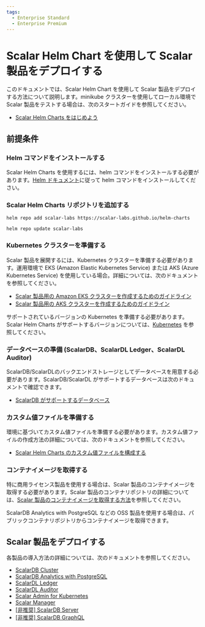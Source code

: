 ```yaml
---
tags:
  - Enterprise Standard
  - Enterprise Premium
---
```


# Scalar Helm Chart を使用して Scalar 製品をデプロイする


<TranslationBanner />

このドキュメントでは、Scalar Helm Chart を使用して Scalar 製品をデプロイする方法について説明します。minikube クラスターを使用してローカル環境で Scalar 製品をテストする場合は、次のスタートガイドを参照してください。

* [Scalar Helm Charts をはじめよう](getting-started-scalar-helm-charts.mdx)

## 前提条件

### Helm コマンドをインストールする

Scalar Helm Charts を使用するには、helm コマンドをインストールする必要があります。[Helm ドキュメント](https://helm.sh/docs/intro/install/)に従って helm コマンドをインストールしてください。

### Scalar Helm Charts リポジトリを追加する

```console
helm repo add scalar-labs https://scalar-labs.github.io/helm-charts
```
```console
helm repo update scalar-labs
```

### Kubernetes クラスターを準備する

Scalar 製品を展開するには、Kubernetes クラスターを準備する必要があります。運用環境で EKS (Amazon Elastic Kubernetes Service) または AKS (Azure Kubernetes Service) を使用している場合。詳細については、次のドキュメントを参照してください。

- [Scalar 製品用の Amazon EKS クラスターを作成するためのガイドライン](../scalar-kubernetes/CreateEKSClusterForScalarProducts.mdx)
- [Scalar 製品用の AKS クラスターを作成するためのガイドライン](../scalar-kubernetes/CreateAKSClusterForScalarProducts.mdx)

サポートされているバージョンの Kubernetes を準備する必要があります。Scalar Helm Charts がサポートするバージョンについては、[Kubernetes](https://scalardb.scalar-labs.com/docs/latest/requirements/#kubernetes) を参照してください。

### データベースの準備 (ScalarDB、ScalarDL Ledger、ScalarDL Auditor)

ScalarDB/ScalarDLのバックエンドストレージとしてデータベースを用意する必要があります。ScalarDB/ScalarDL がサポートするデータベースは次のドキュメントで確認できます。

* [ScalarDB がサポートするデータベース](https://scalardb.scalar-labs.com/docs/latest/requirements#databases)

### カスタム値ファイルを準備する

環境に基づいてカスタム値ファイルを準備する必要があります。カスタム値ファイルの作成方法の詳細については、次のドキュメントを参照してください。

* [Scalar Helm Charts のカスタム値ファイルを構成する](configure-custom-values-file.mdx)

### コンテナイメージを取得する

特に商用ライセンス製品を使用する場合は、Scalar 製品のコンテナイメージを取得する必要があります。Scalar 製品のコンテナリポジトリの詳細については、[Scalar 製品のコンテナイメージを取得する方法](../scalar-kubernetes/HowToGetContainerImages.mdx)を参照してください。

ScalarDB Analytics with PostgreSQL などの OSS 製品を使用する場合は、パブリックコンテナリポジトリからコンテナイメージを取得できます。

## Scalar 製品をデプロイする

各製品の導入方法の詳細については、次のドキュメントを参照してください。

* [ScalarDB Cluster](how-to-deploy-scalardb-cluster.mdx)
* [ScalarDB Analytics with PostgreSQL](how-to-deploy-scalardb-analytics-postgresql.mdx)
* [ScalarDL Ledger](how-to-deploy-scalardl-ledger.mdx)
* [ScalarDL Auditor](how-to-deploy-scalardl-auditor.mdx)
* [Scalar Admin for Kubernetes](how-to-deploy-scalar-admin-for-kubernetes.mdx)
* [Scalar Manager](getting-started-scalar-manager.mdx)
* [[非推奨] ScalarDB Server](how-to-deploy-scalardb.mdx)
* [[非推奨] ScalarDB GraphQL](how-to-deploy-scalardb-graphql.mdx)
